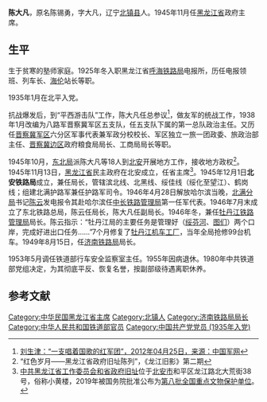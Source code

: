 {{More footnotes needed|time=2021-03-29T12:13:47+00:00}}
'''陈大凡'''{{BD|1906年|10月7日|1993年|1月15日}}，原名陈锡勇，字大凡，辽宁[[北镇县|北镇县]]人。1945年11月任[[黑龙江省|黑龙江省]]政府主席。
==生平==
生于贫寒的塾师家庭。1925年冬入职黑龙江省[[呼海铁路|呼海铁路局]]电报所，历任电报领班、列车长、[[海伦站|海伦]]站长等职。

<!--1932年2月日军侵占哈尔滨后，组织成立了海伦抗日救国会，任会长。1932年3月末，日军过松花江，沿呼海铁路向海伦进攻。4月28日，为了阻止日军北犯，陈大凡带领铁路员工积极配合[[马占山|马占山]]属下[[邓文|邓文]]部队将[[松浦站|松浦车站]]和松浦铁路工厂的机车、设备全部抢运到海伦，并将[[呼兰河|呼兰河]]大桥烧毁，还拆毁[[万发屯站|万发屯站]]、[[泥河站|泥河]]等站几段铁路，造成呼海铁路全线瘫痪，迟滞日军进犯长达40天。陈大凡带领30多名铁路员工组成抗日宣传队，随马占山军队北撤，一路宣讲抗日救国道理，使多个地方民众树起抗日大旗，还有一些爱国青年加入了抗日宣传队。1932年6月，陈大凡被马占山任命为[[绥滨县|绥滨县]]县长。陈大凡树起武装抗日大旗，组建绥滨县人民自卫军，编制成两个大队，每个大队下辖三个分队，抓紧战前训练。大量印刷《告东北三千万同胞书》等抗日宣传单散发，大唱抗日爱国歌曲，鼓舞民众抗日士气。1933年3月18日至19日凌晨，陈大凡率部与日军激战，身负重伤，被用马爬犁送到苏联治疗。1933年秋末返回国内寻找组织未果。1933年东冬徒步到哈尔滨，化装南下北平。-->1935年1月在北平入党。

抗战爆发后，到“平西游击队”工作，陈大凡任总参议<ref>[http://www.cssn.cn/jsx/jszk_jsx/jsls_jsx/201310/t20131023_468659.shtml  刘生津：“一支唱着国歌的红军团”，2012年04月25日，来源：中国军网 ]</ref>，做友军的统战工作，1938年1月改编为八路军晋察冀军区五支队，任五支队下属的第一总队政治主任。又历任[[晋察冀军区|晋察冀军区]]六分区军事代表兼军政分校校长、军区独立一旅一团政委、旅政治部主任、[[晋察冀边区|晋察冀边区]]政府粮食局局长、工商局局长等职。

1945年10月，[[东北局|东北局]]派陈大凡等18人到[[北安|北安]]开展地方工作，接收地方政权<ref>“红色岁月——黑龙江省政府旧址陈列”，《龙江旧影》第二期</ref>。1945年11月13日，[[黑龙江省|黑龙江省]]民主政府在北安成立，任省主席<ref>[[中共黑龙江省工作委员会和省政府旧址|中共黑龙江省工作委员会和省政府旧址]]位于[[北安市|北安市]]和平区龙江路北大荒街38号，俗称小黄楼，2019年被国务院批准公布为[[第八批全国重点文物保护单位|第八批全国重点文物保护单位]]。</ref>。1945年12月1日'''北安铁路局'''成立，兼任局长，管辖滨北线、北黑线、绥佳线（绥化至望江）、鹤岗线；组建北满护路军兼任护路军司令。1946年4月28日解放哈尔滨当晚，[[北满分局|北满分局]]书记[[陈云|陈云]]发电报令其赴哈尔滨任[[中长铁路管理局|中长铁路管理局]]第一任军代表。1946年7月末成立了东北铁路总局，陈云任局长，陈大凡任副局长。1946年冬，兼任[[牡丹江铁路管理局|牡丹江铁路管理局]]局长。陈云指示：“牡丹江局的主要任务是管理好（[[绥芬河|绥芬河]]、[[图们|图们]]）两个口岸，完成好进出口任务……”7个月修复了[[牡丹江机车工厂|牡丹江机车工厂]]，当年全局抢修99台机车。1949年8月15日，任[[济南铁路局|济南铁路局]]局长。

1953年5月调任铁道部行车安全监察室主任。1955年因病退休。1980年中共铁道部党组决定，为其彻底平反、恢复名誉，按副部级待遇离职休养。

==参考文献==
<references/>

{{DEFAULTSORT:chen dafan}}
[[Category:中华民国黑龙江省主席|Category:中华民国黑龙江省主席]]
[[Category:北镇人|Category:北镇人]]
[[Category:济南铁路局局长|Category:济南铁路局局长]]
[[Category:中华人民共和国铁道部官员|Category:中华人民共和国铁道部官员]]
[[Category:中国共产党党员_(1935年入党)|Category:中国共产党党员 (1935年入党)]]